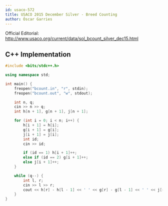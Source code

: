 ```yaml
---
id: usaco-572
title: USACO 2015 December Silver - Breed Counting
author: Óscar Garries
---
```


Official Editorial: http://www.usaco.org/current/data/sol_bcount_silver_dec15.html

<LanguageSection>
<CPPSection>

## C++ Implementation

```cpp
#include <bits/stdc++.h>

using namespace std;

int main() {
	freopen("bcount.in", "r", stdin);
	freopen("bcount.out", "w", stdout);

	int n, q;
	cin >> n >> q;
	int h[n + 1], g[n + 1], j[n + 1];

	for (int i = 0; i < n; i++) {
		h[i + 1] = h[i];
		g[i + 1] = g[i];
		j[i + 1] = j[i];
		int id;
		cin >> id;

		if (id == 1) h[i + 1]++;
		else if (id == 2) g[i + 1]++;
		else j[i + 1]++;
	}

	while (q--) {
		int l, r;
		cin >> l >> r;
		cout << h[r] - h[l - 1] << ' ' << g[r] - g[l - 1] << ' ' << j[r] - j[l - 1] << '\n';
	}
}

```

</CPPSection>
</LanguageSection>

